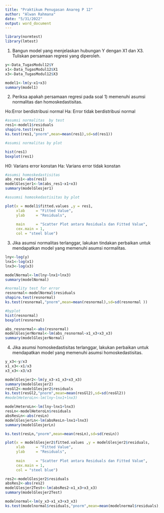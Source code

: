 ---
title: "Praktikum Penugasan Anareg P 12"
author: "Alwan Rahmana"
date: "5/31/2022"
output: word_document
---


```{r}
library(normtest)
library(lmtest)
```

1) Bangun model yang menjelaskan hubungan Y dengan X1 dan X3. Tuliskan persamaan regresi yang diperoleh.
```{r}
y<-Data_TugasModul12$Y
x1<-Data_TugasModul12$X1
x3<-Data_TugasModul12$X3

model1<-lm(y~x1+x3)
summary(model1)
```

2) Periksa apakah persamaan regresi pada soal 1) memenuhi asumsi normalitas dan homoskedastisitas.


Ho:Error berdistribusi normal
Ha: Error tidak berdistribusi normal
```{r}
#asumsi normalitas  by test
res1<-model1$residuals
shapiro.test(res1)
ks.test(res1,"pnorm",mean=mean(res1),sd=sd(res1))

```

```{r}
#asumsi normalitas by plot

hist(res1)
boxplot(res1)
```
H0: Varians error konstan
Ha: Varians error tidak konstan
```{r}
#asumsi homoskedastisitas
abs_res1<-abs(res1)
modelGlesjer1<-lm(abs_res1~x1+x3)
summary(modelGlesjer1)
```
```{r}
#asusmsi homoskedastisitas by plot

plot(x = model1$fitted.values ,y = res1,
     xlab     = "Fitted Value",
     ylab     = "Residuals",
    
     main     = "Scatter Plot antara Residuals dan Fitted Value",
     cex.main = 1,
     col = "steel blue")
```
3) Jika asumsi normalitas terlanggar, lakukan tindakan perbaikan untuk mendapatkan model yang memenuhi asumsi normalitas.
```{r}
lny<-log(y)
lnx1<-log(x1)
lnx3<-log(x3)

modelNormal<-lm(lny~lnx1+lnx3)
summary(modelNormal)
```

```{r}
#normality test for error
resnormal<-modelNormal$residuals
shapiro.test(resnormal)
ks.test(resnormal,"pnorm",mean=mean(resnormal),sd=sd(resnormal ))

#byplot
hist(resnormal)
boxplot(resnormal)


```
```{r}
abs_resnormal<-abs(resnormal)
modelGlesjerNormal<-lm(abs_resnormal~x1_x3+x3_x3)
summary(modelGlesjerNormal)
```


4) Jika asumsi homoskedastisitas terlanggar, lakukan perbaikan untuk mendapatkan model yang memenuhi asumsi homoskedastisitas.
```{r}
y_x3<-y/x3
x1_x3<-x1/x3
x3_x3<-x3/x3

modelGlesjer2<-lm(y_x3~x1_x3+x3_x3)
summary(modelGlesjer2)
resGl2<-modelGlesjer2$residuals
ks.test(resGl2,"pnorm",mean=mean(resGl2),sd=sd(resGl2))
#modelHeteroLn<-lm(lny~lnx1+lnx3)
```


```{r}
modelHeteroLn<-lm(lny~lnx1+lnx3)
resLn<-modelHeteroLn$residuals
absResLn<-abs(resLn)
modelGlesjerLn<-lm(absResLn~lnx1+lnx3)
summary(modelGlesjerLn)

ks.test(resLn,"pnorm",mean=mean(resLn),sd=sd(resLn))
```




```{r}
plot(x = modelGlesjer2$fitted.values ,y = modelGlesjer2$residuals,
     xlab     = "Fitted Value",
     ylab     = "Residuals",
    
     main     = "Scatter Plot antara Residuals dan Fitted Value",
     cex.main = 1,
     col = "steel blue")
```

```{r}


res2<-modelGlesjer2$residuals
absRes2<-abs(res2)
modelGlesjer2Test<-lm(absRes2~x1_x3+x3_x3)
summary(modelGlesjer2Test)
```

```{r}
modelnormal<-lm(y_x3~x1_x3+x3_x3)
ks.test(modelnormal$residuals,"pnorm",mean=mean(modelnormal$residuals),sd=sd(modelnormal$residuals))

```

